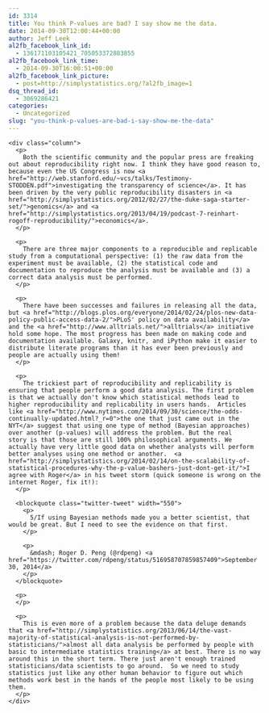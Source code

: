 ```yaml
---
id: 3314
title: You think P-values are bad? I say show me the data.
date: 2014-09-30T12:00:44+00:00
author: Jeff Leek
al2fb_facebook_link_id:
  - 136171103105421_705053372883855
al2fb_facebook_link_time:
  - 2014-09-30T16:00:51+00:00
al2fb_facebook_link_picture:
  - post=http://simplystatistics.org/?al2fb_image=1
dsq_thread_id:
  - 3069286421
categories:
  - Uncategorized
slug: "you-think-p-values-are-bad-i-say-show-me-the-data"
---
```

<div class="page" title="Page 1">
  <div class="layoutArea">
    <div class="column">
      <p>
        Both the scientific community and the popular press are freaking out about reproducibility right now. I think they have good reason to, because even the US Congress is now <a href="http://web.stanford.edu/~vcs/talks/Testimony-STODDEN.pdf">investigating the transparency of science</a>. It has been driven by the very public reproducibility disasters in <a href="http://simplystatistics.org/2012/02/27/the-duke-saga-starter-set/">genomics</a> and <a href="http://simplystatistics.org/2013/04/19/podcast-7-reinhart-rogoff-reproducibility/">economics</a>.
      </p>
      
      <p>
        There are three major components to a reproducible and replicable study from a computational perspective: (1) the raw data from the experiment must be available, (2) the statistical code and documentation to reproduce the analysis must be available and (3) a correct data analysis must be performed.
      </p>
      
      <p>
        There have been successes and failures in releasing all the data, but <a href="http://blogs.plos.org/everyone/2014/02/24/plos-new-data-policy-public-access-data-2/">PLoS' policy on data availability</a> and the <a href="http://www.alltrials.net/">alltrials</a> initiative hold some hope. The most progress has been made on making code and documentation available. Galaxy, knitr, and iPython make it easier to distribute literate programs than it has ever been previously and people are actually using them!
      </p>
      
      <p>
        The trickiest part of reproducibility and replicability is ensuring that people perform a good data analysis. The first problem is that we actually don't know which statistical methods lead to higher reproducibility and replicability in users hands.  Articles like <a href="http://www.nytimes.com/2014/09/30/science/the-odds-continually-updated.html?_r=0">the one that just came out in the NYT</a> suggest that using one type of method (Bayesian approaches) over another (p-values) will address the problem. But the real story is that those are still 100% philosophical arguments. We actually have very little good data on whether analysts will perform better analyses using one method or another.  <a href="http://simplystatistics.org/2014/02/14/on-the-scalability-of-statistical-procedures-why-the-p-value-bashers-just-dont-get-it/">I agree with Roger</a> in his tweet storm (quick someone is wrong on the internet Roger, fix it!):
      </p>
      
      <blockquote class="twitter-tweet" width="550">
        <p>
          5/If using Bayesian methods made you a better scientist, that would be great. But I need to see the evidence on that first.
        </p>
        
        <p>
          &mdash; Roger D. Peng (@rdpeng) <a href="https://twitter.com/rdpeng/status/516958707859857409">September 30, 2014</a>
        </p>
      </blockquote>
      
      <p>
      </p>
      
      <p>
        This is even more of a problem because the data deluge demands that <a href="http://simplystatistics.org/2013/06/14/the-vast-majority-of-statistical-analysis-is-not-performed-by-statisticians/">almost all data analysis be performed by people with basic to intermediate statistics training</a> at best. There is no way around this in the short term. There just aren't enough trained statisticians/data scientists to go around.  So we need to study statistics just like any other human behavior to figure out which methods work best in the hands of the people most likely to be using them.
      </p>
    </div>
  </div>
</div>
